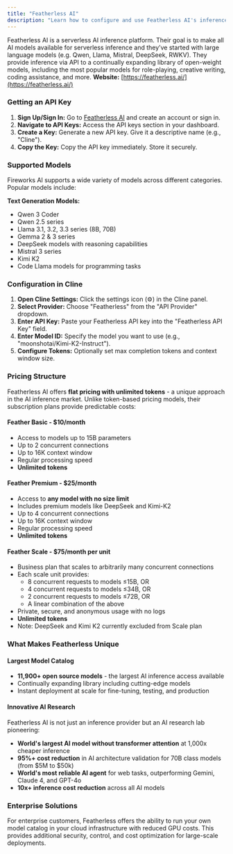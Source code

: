 ```yaml
---
title: "Featherless AI"
description: "Learn how to configure and use Featherless AI's inference platform with Cline. Featherless provides access to over 11,900+ open source models, including Llama, Mistral, DeepSeek, Qwen, and more."
---
```


Featherless AI is a serverless AI inference platform. Their goal is to make all AI models available for serverless inference and they’ve started with large language models (e.g. Qwen, Llama, Mistral, DeepSeek, RWKV). They provide inference via API to a continually expanding library of open-weight models, including the most popular models for role-playing, creative writing, coding assistance, and more.
**Website:** [https://featherless.ai/](https://featherless.ai/)

### Getting an API Key

1.  **Sign Up/Sign In:** Go to [Featherless AI](https://featherless.ai/) and create an account or sign in.
2.  **Navigate to API Keys:** Access the API keys section in your dashboard.
3.  **Create a Key:** Generate a new API key. Give it a descriptive name (e.g., "Cline").
4.  **Copy the Key:** Copy the API key immediately. Store it securely.

### Supported Models

Fireworks AI supports a wide variety of models across different categories. Popular models include:

**Text Generation Models:**
-   Qwen 3 Coder
-   Qwen 2.5 series
-   Llama 3.1, 3.2, 3.3 series (8B, 70B)
-   Gemma 2 & 3 series
-   DeepSeek models with reasoning capabilities
-   Mistral 3 series
-   Kimi K2
-   Code Llama models for programming tasks

### Configuration in Cline

1.  **Open Cline Settings:** Click the settings icon (⚙️) in the Cline panel.
2.  **Select Provider:** Choose "Featherless" from the "API Provider" dropdown.
3.  **Enter API Key:** Paste your Featherless API key into the "Featherless API Key" field.
4.  **Enter Model ID:** Specify the model you want to use (e.g., "moonshotai/Kimi-K2-Instruct").
5.  **Configure Tokens:** Optionally set max completion tokens and context window size.

### Pricing Structure

Featherless AI offers **flat pricing with unlimited tokens** - a unique approach in the AI inference market. Unlike token-based pricing models, their subscription plans provide predictable costs:

#### Feather Basic - $10/month
- Access to models up to 15B parameters
- Up to 2 concurrent connections
- Up to 16K context window
- Regular processing speed
- **Unlimited tokens**

#### Feather Premium - $25/month
- Access to **any model with no size limit**
- Includes premium models like DeepSeek and Kimi-K2
- Up to 4 concurrent connections
- Up to 16K context window
- Regular processing speed
- **Unlimited tokens**

#### Feather Scale - $75/month per unit
- Business plan that scales to arbitrarily many concurrent connections
- Each scale unit provides:
  - 8 concurrent requests to models ≤15B, OR
  - 4 concurrent requests to models ≤34B, OR  
  - 2 concurrent requests to models ≤72B, OR
  - A linear combination of the above
- Private, secure, and anonymous usage with no logs
- **Unlimited tokens**
- Note: DeepSeek and Kimi K2 currently excluded from Scale plan

### What Makes Featherless Unique

#### Largest Model Catalog
- **11,900+ open source models** - the largest AI inference access available
- Continually expanding library including cutting-edge models
- Instant deployment at scale for fine-tuning, testing, and production

#### Innovative AI Research
Featherless AI is not just an inference provider but an AI research lab pioneering:
- **World's largest AI model without transformer attention** at 1,000x cheaper inference
- **95%+ cost reduction** in AI architecture validation for 70B class models (from $5M to $50k)
- **World's most reliable AI agent** for web tasks, outperforming Gemini, Claude 4, and GPT-4o
- **10x+ inference cost reduction** across all AI models

### Enterprise Solutions

For enterprise customers, Featherless offers the ability to run your own model catalog in your cloud infrastructure with reduced GPU costs. This provides additional security, control, and cost optimization for large-scale deployments. 